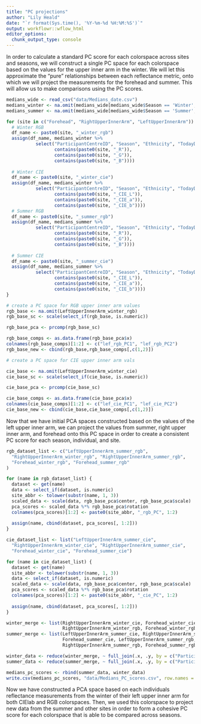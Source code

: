 ```yaml
---
title: "PC projections"
author: "Lily Heald"
date: "`r format(Sys.time(), '%Y-%m-%d %H:%M:%S')`"
output: workflowr::wflow_html
editor_options:
  chunk_output_type: console
---
```


In order to calculate a standard PC score for each colorspace across sites and seasons, we will construct a single PC space for each colorspace based on the values for the upper inner arm in the winter. We will let this approximate the "pure" relationships between each reflectance metric, onto which we will project the measurements for the forehead and summer. This will allow us to make comparisons using the PC scores. 

```r
medians_wide <- read_csv("data/Medians_date.csv")
medians_winter <- na.omit(medians_wide[medians_wide$Season == 'Winter',])
medians_summer <- na.omit(medians_wide[medians_wide$Season == 'Summer',])

for (site in c("Forehead", "RightUpperInnerArm", "LeftUpperInnerArm")) {
  # Winter RGB
  df_name <- paste0(site, "_winter_rgb")
  assign(df_name, medians_winter %>%
           select("ParticipantCentreID", "Season", "Ethnicity", "TodayDate", "month_year",
                  contains(paste0(site, "_R")),
                  contains(paste0(site, "_G")),
                  contains(paste0(site, "_B"))))
  
  # Winter CIE
  df_name <- paste0(site, "_winter_cie")
  assign(df_name, medians_winter %>%
           select("ParticipantCentreID", "Season", "Ethnicity", "TodayDate", "month_year", 
                  contains(paste0(site, "_CIE_L")),
                  contains(paste0(site, "_CIE_a")),
                  contains(paste0(site, "_CIE_b"))))
  # Summer RGB
  df_name <- paste0(site, "_summer_rgb")
  assign(df_name, medians_summer %>%
           select("ParticipantCentreID", "Season", "Ethnicity", "TodayDate", "month_year",  
                  contains(paste0(site, "_R")),
                  contains(paste0(site, "_G")),
                  contains(paste0(site, "_B"))))
  
  # Summer CIE
  df_name <- paste0(site, "_summer_cie")
  assign(df_name, medians_summer %>%
           select("ParticipantCentreID", "Season", "Ethnicity", "TodayDate", "month_year", 
                  contains(paste0(site, "_CIE_L")),
                  contains(paste0(site, "_CIE_a")),
                  contains(paste0(site, "_CIE_b"))))
}
```

```r
# create a PC space for RGB upper inner arm values
rgb_base <- na.omit(LeftUpperInnerArm_winter_rgb)
rgb_base_sc <- scale(select_if(rgb_base, is.numeric))

rgb_base_pca <- prcomp(rgb_base_sc)

rgb_base_comps <- as.data.frame(rgb_base_pca$x)
colnames(rgb_base_comps)[1:2] <- c("lef_rgb_PC1", "lef_rgb_PC2")
rgb_base_new <- cbind(rgb_base,rgb_base_comps[,c(1,2)])

# create a PC space for CIE upper inner arm vals 

cie_base <- na.omit(LeftUpperInnerArm_winter_cie)
cie_base_sc <- scale(select_if(cie_base, is.numeric))

cie_base_pca <- prcomp(cie_base_sc)

cie_base_comps <- as.data.frame(cie_base_pca$x)
colnames(cie_base_comps)[1:2] <- c("lef_cie_PC1", "lef_cie_PC2")
cie_base_new <- cbind(cie_base,cie_base_comps[,c(1,2)])
```

Now that we have initial PCA spaces constructed based on the values of the left upper inner arm, we can project the values from summer, right upper inner arm, and forehead onto this PC space in order to create a consistent PC score for each season, individual, and site. 

```r
rgb_dataset_list <- c("LeftUpperInnerArm_summer_rgb",
  "RightUpperInnerArm_winter_rgb", "RightUpperInnerArm_summer_rgb",
  "Forehead_winter_rgb", "Forehead_summer_rgb"
)

for (name in rgb_dataset_list) {
  dataset <- get(name)
  data <- select_if(dataset, is.numeric)
  site_abbr <- tolower(substr(name, 1, 3))
  scaled_data <- scale(data, rgb_base_pca$center, rgb_base_pca$scale)
  pca_scores <- scaled_data %*% rgb_base_pca$rotation
  colnames(pca_scores)[1:2] <- paste0(site_abbr, "_rgb_PC", 1:2)
  
  assign(name, cbind(dataset, pca_scores[, 1:2]))
}

cie_dataset_list <- list("LeftUpperInnerArm_summer_cie",
  "RightUpperInnerArm_winter_cie", "RightUpperInnerArm_summer_cie",
  "Forehead_winter_cie", "Forehead_summer_cie")

for (name in cie_dataset_list) {
  dataset <- get(name)
  site_abbr <- tolower(substr(name, 1, 3))
  data <- select_if(dataset, is.numeric)
  scaled_data <- scale(data, rgb_base_pca$center, rgb_base_pca$scale)
  pca_scores <- scaled_data %*% rgb_base_pca$rotation
  colnames(pca_scores)[1:2] <- paste0(site_abbr, "_cie_PC", 1:2)
  
  assign(name, cbind(dataset, pca_scores[, 1:2]))
}

winter_merge <- list(RightUpperInnerArm_winter_cie, Forehead_winter_cie,
                     RightUpperInnerArm_winter_rgb, Forehead_winter_rgb, cie_base_new, rgb_base_new)
summer_merge <- list(LeftUpperInnerArm_summer_cie, RightUpperInnerArm_summer_cie,
                     Forehead_summer_cie, LeftUpperInnerArm_summer_rgb, 
                     RightUpperInnerArm_summer_rgb, Forehead_summer_rgb)

winter_data <- reduce(winter_merge, ~ full_join(.x, .y, by = c("ParticipantCentreID", "Season", "Ethnicity", "TodayDate", "month_year")))
summer_data <- reduce(summer_merge, ~ full_join(.x, .y, by = c("ParticipantCentreID", "Season", "Ethnicity",  "TodayDate", "month_year")))

medians_pc_scores <- rbind(summer_data, winter_data)
write.csv(medians_pc_scores, "data/Medians_PC_scores.csv", row.names = F)
```

Now we have constructed a PCA space based on each individuals reflectance measurements from the winter of their left upper inner arm for both CIElab and RGB colorspaces. Then, we used this colorspace to project new data from the summer and other sites in order to form a cohesive PC score for each colorspace that is able to be compared across seasons. 
